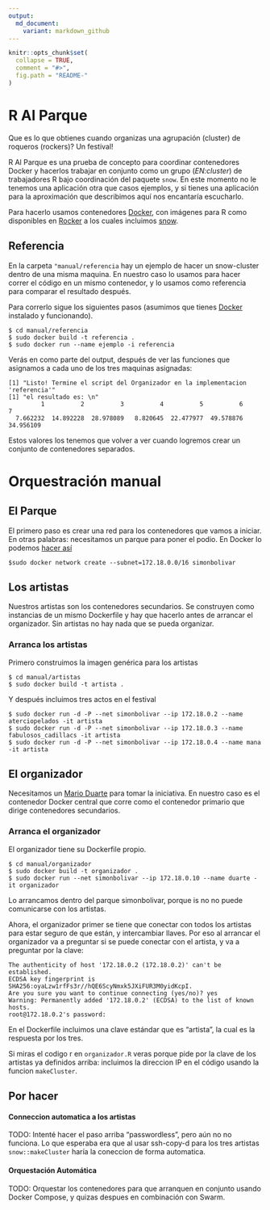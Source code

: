 ```yaml
---
output:
  md_document:
    variant: markdown_github
---
```


<!-- README.md is generated from README.Rmd. Please edit that file -->

```r
knitr::opts_chunk$set(
  collapse = TRUE,
  comment = "#>",
  fig.path = "README-"
)
```

# R Al Parque

Que es lo que obtienes cuando organizas una agrupación (cluster) de roqueros
(rockers)? Un festival!

R Al Parque es una prueba de concepto para coordinar contenedores Docker y
hacerlos trabajar en conjunto como un grupo (*EN:cluster*) de trabajadores R
bajo coordinación del paquete `snow`. En este momento no le tenemos una
aplicación otra que casos ejemplos, y si tienes una aplicación para la
aproximación que describimos aquí nos encantaría escucharlo.

Para hacerlo usamos contenedores [Docker](https://docker.com), con imágenes
para R como disponibles en [Rocker](https://github.com/rocker-org/rocker) a los 
cuales incluimos [snow](https://cran.r-project.org/web/packages/snow/index.html).

## Referencia

En la carpeta `"manual/referencia` hay un ejemplo de hacer un snow-cluster
dentro de una misma maquina. En nuestro caso lo usamos para hacer correr el
código en un mismo contenedor, y lo usamos como referencia para comparar el
resultado después.

Para correrlo sigue los siguientes pasos (asumimos que tienes
[Docker](https://docker.com) instalado y funcionando).

    $ cd manual/referencia
    $ sudo docker build -t referencia .
    $ sudo docker run --name ejemplo -i referencia

Verás en como parte del output, después de ver las funciones que asignamos a
cada uno de los tres maquinas asignadas:

    [1] "Listo! Termine el script del Organizador en la implementacion 'referencia'"
    [1] "el resultado es: \n"
             1          2          3          4          5          6          7 
      7.662232  14.892228  28.978089   8.820645  22.477977  49.578876  34.956109 

Estos valores los tenemos que volver a ver cuando logremos crear un conjunto de 
contenedores separados.

# Orquestración manual

## El Parque
El primero paso es crear una red para los contenedores que vamos a iniciar. En
otras palabras: necesitamos un parque para poner el podio. En Docker lo podemos
[hacer
así](http://stackoverflow.com/questions/27937185/assign-static-ip-to-docker-container/35359185#35359185)

    $sudo docker network create --subnet=172.18.0.0/16 simonbolivar

## Los artistas

Nuestros artistas son los contenedores secundarios. Se construyen como
instancias de un mismo Dockerfile y hay que hacerlo antes de arrancar el organizador. 
Sin artistas no hay nada que se pueda organizar.

### Arranca los artistas

Primero construimos la imagen genérica para los artistas

    $ cd manual/artistas
    $ sudo docker build -t artista .

Y después incluimos tres actos en el festival

    $ sudo docker run -d -P --net simonbolivar --ip 172.18.0.2 --name aterciopelados -it artista
    $ sudo docker run -d -P --net simonbolivar --ip 172.18.0.3 --name fabulosos_cadillacs -it artista
    $ sudo docker run -d -P --net simonbolivar --ip 172.18.0.4 --name mana -it artista

## El organizador

Necesitamos un [Mario Duarte](https://es.wikipedia.org/wiki/Rock_al_Parque)
para tomar la iniciativa. En nuestro caso es el contenedor Docker central que
corre como el contenedor primario que dirige contenedores secundarios.

### Arranca el organizador

El organizador tiene su Dockerfile propio. 

    $ cd manual/organizador
    $ sudo docker build -t organizador .
    $ sudo docker run --net simonbolivar --ip 172.18.0.10 --name duarte -it organizador

Lo arrancamos dentro del parque simonbolivar, porque is no no puede comunicarse
con los artistas.

Ahora, el organizador primer se tiene que conectar con todos los artistas para
estar seguro de que están, y intercambiar llaves. Por eso al arrancar el organizador
va a preguntar si se puede conectar con el artista, y va a preguntar por la clave:
  
    The authenticity of host '172.18.0.2 (172.18.0.2)' can't be established.
    ECDSA key fingerprint is SHA256:oyaLzw1rfFs3r//hQE6ScyNmxk5JXiFUR3M0yidKcpI.
    Are you sure you want to continue connecting (yes/no)? yes
    Warning: Permanently added '172.18.0.2' (ECDSA) to the list of known hosts.
    root@172.18.0.2's password: 

En el Dockerfile incluimos una clave estándar que es "artista", la cual es la
respuesta por los tres.

Si miras el codigo r en `organizador.R` veras porque pide por la clave de los
artistas ya definidos arriba: incluimos la direccion IP en el código usando la
funcion `makeCluster`.


## Por hacer
#### Conneccion automatica a los artistas
TODO: Intenté hacer el paso arriba "passwordless", pero aún no no funciona. Lo que
esperaba era que al usar ssh-copy-d para los tres artistas `snow::makeCluster`
haría la coneccion de forma automatica.

#### Orquestación Automática 
TODO: Orquestar los contenedores para que arranquen en conjunto usando Docker
Compose, y quizas despues en combinación con Swarm.
